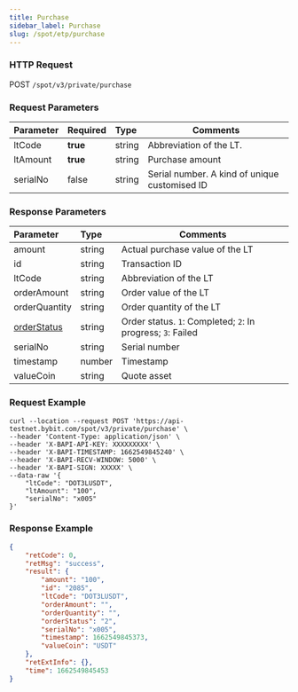 ```yaml
---
title: Purchase
sidebar_label: Purchase
slug: /spot/etp/purchase
---
```


### HTTP Request
POST <code>/spot/v3/private/purchase</code>

### Request Parameters
| Parameter | Required | Type | Comments|
|:----- |:-------|:-----|------ |
|ltCode|<b>true</b>|string|Abbreviation of the LT.|
|ltAmount|<b>true</b>|string|Purchase amount|
|serialNo|false|string|Serial number. A kind of unique customised ID|

### Response Parameters
| Parameter | Type | Comments|
|:----- |:-----|----- |
|amount|string|Actual purchase value of the LT|
|id|string|Transaction ID|
|ltCode|string|Abbreviation of the LT|
|orderAmount|string|Order value of the LT|
|orderQuantity|string|Order quantity of the LT|
|[orderStatus](../enum#ltorderstatus)|string|Order status. `1`: Completed; `2`: In progress; `3`: Failed|
|serialNo|string|Serial number|
|timestamp|number |Timestamp|
|valueCoin|string|Quote asset|

### Request Example

```http
curl --location --request POST 'https://api-testnet.bybit.com/spot/v3/private/purchase' \
--header 'Content-Type: application/json' \
--header 'X-BAPI-API-KEY: XXXXXXXXX' \
--header 'X-BAPI-TIMESTAMP: 1662549845240' \
--header 'X-BAPI-RECV-WINDOW: 5000' \
--header 'X-BAPI-SIGN: XXXXX' \
--data-raw '{
    "ltCode": "DOT3LUSDT",
    "ltAmount": "100",
    "serialNo": "x005"
}'
```
### Response Example

```json
{
    "retCode": 0,
    "retMsg": "success",
    "result": {
        "amount": "100",
        "id": "2085",
        "ltCode": "DOT3LUSDT",
        "orderAmount": "",
        "orderQuantity": "",
        "orderStatus": "2",
        "serialNo": "x005",
        "timestamp": 1662549845373,
        "valueCoin": "USDT"
    },
    "retExtInfo": {},
    "time": 1662549845453
}
```
